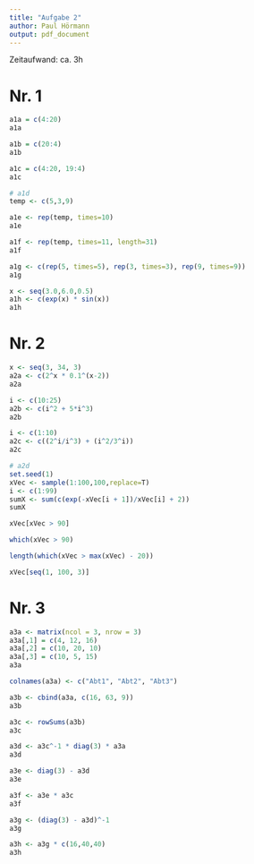 ```yaml
---
title: "Aufgabe 2"
author: Paul Hörmann
output: pdf_document
---
```

Zeitaufwand: ca. 3h

# Nr. 1
```r
a1a = c(4:20)
a1a
```

```r
a1b = c(20:4)
a1b
```

```r
a1c = c(4:20, 19:4)
a1c
```

```r
# a1d
temp <- c(5,3,9)
```

```r
a1e <- rep(temp, times=10)
a1e
```

```r
a1f <- rep(temp, times=11, length=31)
a1f
```

```r
a1g <- c(rep(5, times=5), rep(3, times=3), rep(9, times=9))
a1g
```

```r
x <- seq(3.0,6.0,0.5)
a1h <- c(exp(x) * sin(x))
a1h
```
# Nr. 2
```r
x <- seq(3, 34, 3)
a2a <- c(2^x * 0.1^(x-2))
a2a
```

```r
i <- c(10:25)
a2b <- c(i^2 + 5*i^3)
a2b
```

```r
i <- c(1:10)
a2c <- c((2^i/i^3) + (i^2/3^i))
a2c
```

```r
# a2d
set.seed(1)
xVec <- sample(1:100,100,replace=T)
i <- c(1:99)
sumX <- sum(c(exp(-xVec[i + 1])/xVec[i] + 2))
sumX
```

```r
xVec[xVec > 90]
```

```r
which(xVec > 90)
```

```r
length(which(xVec > max(xVec) - 20))

xVec[seq(1, 100, 3)]
```
# Nr. 3
```r
a3a <- matrix(ncol = 3, nrow = 3)
a3a[,1] = c(4, 12, 16)
a3a[,2] = c(10, 20, 10)
a3a[,3] = c(10, 5, 15)
a3a
```

```r
colnames(a3a) <- c("Abt1", "Abt2", "Abt3")

a3b <- cbind(a3a, c(16, 63, 9))
a3b
```

```r
a3c <- rowSums(a3b)
a3c
```

```r
a3d <- a3c^-1 * diag(3) * a3a
a3d
```

```r
a3e <- diag(3) - a3d
a3e
```

```r
a3f <- a3e * a3c
a3f
```

```r
a3g <- (diag(3) - a3d)^-1
a3g
```

```r
a3h <- a3g * c(16,40,40)
a3h
```
